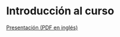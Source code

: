 # Introducción al curso

[Presentación (PDF en inglés)](./course_material/AVDP_01_INTRODUCTION.pdf)
